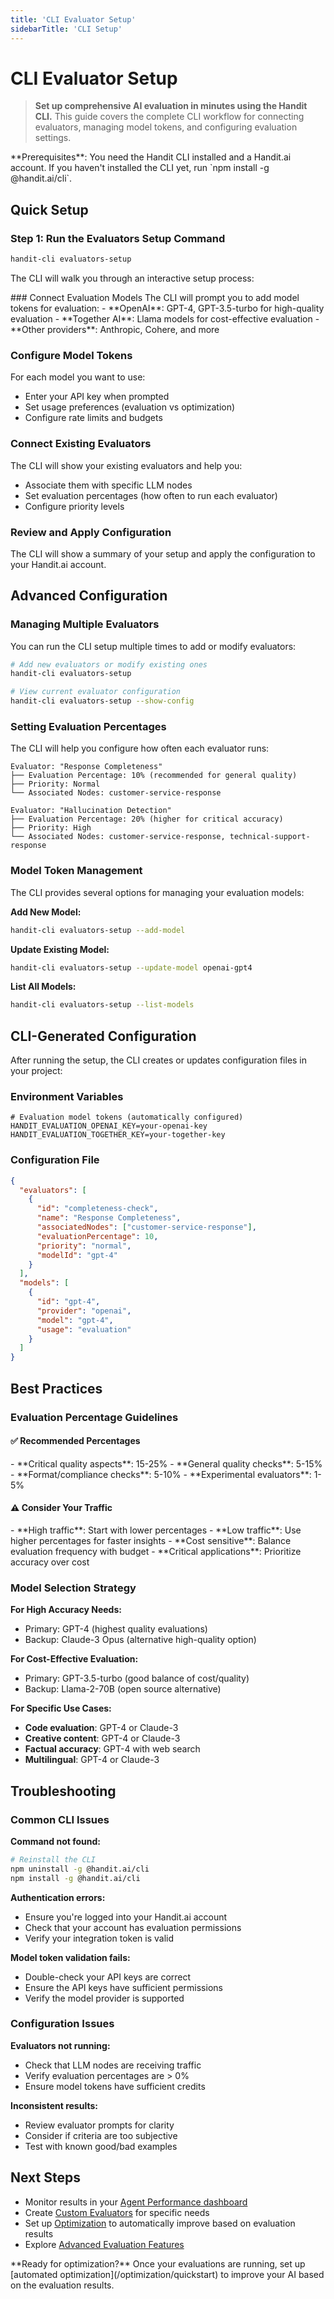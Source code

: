 ```yaml
---
title: 'CLI Evaluator Setup'
sidebarTitle: 'CLI Setup'
---
```



# CLI Evaluator Setup

> **Set up comprehensive AI evaluation in minutes using the Handit CLI.** This guide covers the complete CLI workflow for connecting evaluators, managing model tokens, and configuring evaluation settings.

<Callout type="info">
  **Prerequisites**: You need the Handit CLI installed and a Handit.ai account. If you haven't installed the CLI yet, run `npm install -g @handit.ai/cli`.
</Callout>

## Quick Setup

### Step 1: Run the Evaluators Setup Command

```bash filename="terminal"
handit-cli evaluators-setup
```

The CLI will walk you through an interactive setup process:

<Steps>
### Connect Evaluation Models
The CLI will prompt you to add model tokens for evaluation:
- **OpenAI**: GPT-4, GPT-3.5-turbo for high-quality evaluation
- **Together AI**: Llama models for cost-effective evaluation
- **Other providers**: Anthropic, Cohere, and more

### Configure Model Tokens
For each model you want to use:
- Enter your API key when prompted
- Set usage preferences (evaluation vs optimization)
- Configure rate limits and budgets

### Connect Existing Evaluators
The CLI will show your existing evaluators and help you:
- Associate them with specific LLM nodes
- Set evaluation percentages (how often to run each evaluator)
- Configure priority levels

### Review and Apply Configuration
The CLI will show a summary of your setup and apply the configuration to your Handit.ai account.
</Steps>

## Advanced Configuration

### Managing Multiple Evaluators

You can run the CLI setup multiple times to add or modify evaluators:

```bash filename="terminal"
# Add new evaluators or modify existing ones
handit-cli evaluators-setup

# View current evaluator configuration
handit-cli evaluators-setup --show-config
```

### Setting Evaluation Percentages

The CLI will help you configure how often each evaluator runs:

```
Evaluator: "Response Completeness"
├── Evaluation Percentage: 10% (recommended for general quality)
├── Priority: Normal
└── Associated Nodes: customer-service-response

Evaluator: "Hallucination Detection"  
├── Evaluation Percentage: 20% (higher for critical accuracy)
├── Priority: High
└── Associated Nodes: customer-service-response, technical-support-response
```

### Model Token Management

The CLI provides several options for managing your evaluation models:

**Add New Model:**
```bash
handit-cli evaluators-setup --add-model
```

**Update Existing Model:**
```bash
handit-cli evaluators-setup --update-model openai-gpt4
```

**List All Models:**
```bash
handit-cli evaluators-setup --list-models
```

## CLI-Generated Configuration

After running the setup, the CLI creates or updates configuration files in your project:

### Environment Variables
```env filename=".env"
# Evaluation model tokens (automatically configured)
HANDIT_EVALUATION_OPENAI_KEY=your-openai-key
HANDIT_EVALUATION_TOGETHER_KEY=your-together-key
```

### Configuration File
```json filename="handit-evaluators.config.json"
{
  "evaluators": [
    {
      "id": "completeness-check",
      "name": "Response Completeness",
      "associatedNodes": ["customer-service-response"],
      "evaluationPercentage": 10,
      "priority": "normal",
      "modelId": "gpt-4"
    }
  ],
  "models": [
    {
      "id": "gpt-4",
      "provider": "openai",
      "model": "gpt-4",
      "usage": "evaluation"
    }
  ]
}
```

## Best Practices

### Evaluation Percentage Guidelines

<div className="grid grid-cols-2 gap-4 mt-4">
  <div>
    <h4>✅ Recommended Percentages</h4>
    - **Critical quality aspects**: 15-25%
    - **General quality checks**: 5-15%
    - **Format/compliance checks**: 5-10%
    - **Experimental evaluators**: 1-5%
  </div>
  <div>
    <h4>⚠️ Consider Your Traffic</h4>
    - **High traffic**: Start with lower percentages
    - **Low traffic**: Use higher percentages for faster insights
    - **Cost sensitive**: Balance evaluation frequency with budget
    - **Critical applications**: Prioritize accuracy over cost
  </div>
</div>

### Model Selection Strategy

**For High Accuracy Needs:**
- Primary: GPT-4 (highest quality evaluations)
- Backup: Claude-3 Opus (alternative high-quality option)

**For Cost-Effective Evaluation:**
- Primary: GPT-3.5-turbo (good balance of cost/quality)
- Backup: Llama-2-70B (open source alternative)

**For Specific Use Cases:**
- **Code evaluation**: GPT-4 or Claude-3
- **Creative content**: GPT-4 or Claude-3
- **Factual accuracy**: GPT-4 with web search
- **Multilingual**: GPT-4 or Claude-3

## Troubleshooting

### Common CLI Issues

**Command not found:**
```bash
# Reinstall the CLI
npm uninstall -g @handit.ai/cli
npm install -g @handit.ai/cli
```

**Authentication errors:**
- Ensure you're logged into your Handit.ai account
- Check that your account has evaluation permissions
- Verify your integration token is valid

**Model token validation fails:**
- Double-check your API keys are correct
- Ensure the API keys have sufficient permissions
- Verify the model provider is supported

### Configuration Issues

**Evaluators not running:**
- Check that LLM nodes are receiving traffic
- Verify evaluation percentages are > 0%
- Ensure model tokens have sufficient credits

**Inconsistent results:**
- Review evaluator prompts for clarity
- Consider if criteria are too subjective
- Test with known good/bad examples

## Next Steps

- Monitor results in your [Agent Performance dashboard](/evaluation/guide/evaluation_results)
- Create [Custom Evaluators](/evaluation/guide/custom_evaluators) for specific needs
- Set up [Optimization](/optimization/quickstart) to automatically improve based on evaluation results
- Explore [Advanced Evaluation Features](/evaluation/evaluation_features/overview)

<Callout type="success">
  **Ready for optimization?** Once your evaluations are running, set up [automated optimization](/optimization/quickstart) to improve your AI based on the evaluation results.
</Callout>